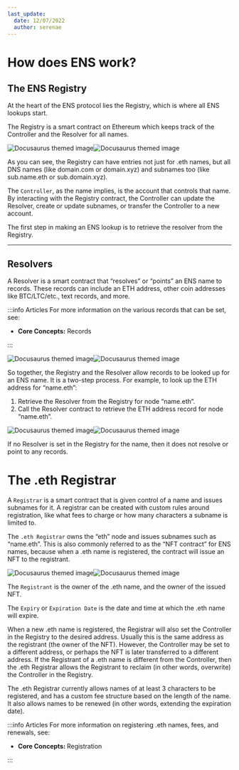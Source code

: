```yaml
---
last_update:
  date: 12/07/2022
  author: serenae
---
```



# How does ENS work?
## The ENS Registry
At the heart of the ENS protocol lies the Registry, which is where all ENS lookups start.

The Registry is a smart contract on Ethereum which keeps track of the Controller and the Resolver for all names.


![Docusaurus themed image](/img/how-ens-works-light-1.jpg#gh-light-mode-only)![Docusaurus themed image](/img/how-ens-works-dark-1.jpg#gh-dark-mode-only)

As you can see, the Registry can have entries not just for .eth names, but all DNS names (like domain.com or domain.xyz) and subnames too (like sub.name.eth or sub.domain.xyz).

The `Controller`, as the name implies, is the account that controls that name. By interacting with the Registry contract, the Controller can update the Resolver, create or update subnames, or transfer the Controller to a new account.

The first step in making an ENS lookup is to retrieve the resolver from the Registry.

-----

## Resolvers
A Resolver is a smart contract that “resolves” or “points” an ENS name to records. These records can include an ETH address, other coin addresses like BTC/LTC/etc., text records, and more. 

:::info Articles
For more information on the various records that can be set, see:
 - <Link to="/docs/core/records/"><b>Core Concepts:</b> Records</Link>
:::


![Docusaurus themed image](/img/how-ens-works-light-2.jpg#gh-light-mode-only)![Docusaurus themed image](/img/how-ens-works-dark-2.jpg#gh-dark-mode-only)

So together, the Registry and the Resolver allow records to be looked up for an ENS name. It is a two-step process. For example, to look up the ETH address for “name.eth”:

 1. Retrieve the Resolver from the Registry for node “name.eth”.
 1. Call the Resolver contract to retrieve the ETH address record for node “name.eth”.
 
![Docusaurus themed image](/img/how-ens-works-light-3.jpg#gh-light-mode-only)![Docusaurus themed image](/img/how-ens-works-dark-3.jpg#gh-dark-mode-only)

If no Resolver is set in the Registry for the name, then it does not resolve or point to any records.

# The .eth Registrar
A `Registrar` is a smart contract that is given control of a name and issues subnames for it. A registrar can be created with custom rules around registration, like what fees to charge or how many characters a subname is limited to.

The `.eth Registrar` owns the “eth” node and issues subnames such as “name.eth”. This is also commonly referred to as the “NFT contract” for ENS names, because when a .eth name is registered, the contract will issue an NFT to the registrant.

![Docusaurus themed image](/img/how-ens-works-light-4.jpg#gh-light-mode-only)![Docusaurus themed image](/img/how-ens-works-dark-4.jpg#gh-dark-mode-only)

The `Registrant` is the owner of the .eth name, and the owner of the issued NFT.

The `Expiry` or `Expiration Date` is the date and time at which the .eth name will expire.

When a new .eth name is registered, the Registrar will also set the Controller in the Registry to the desired address. Usually this is the same address as the registrant (the owner of the NFT). However, the Controller may be set to a different address, or perhaps the NFT is later transferred to a different address. If the Registrant of a .eth name is different from the Controller, then the .eth Registrar allows the Registrant to reclaim (in other words, overwrite) the Controller in the Registry.

The .eth Registrar currently allows names of at least 3 characters to be registered, and has a custom fee structure based on the length of the name. It also allows names to be renewed (in other words, extending the expiration date).

:::info Articles
For more information on registering .eth names, fees, and renewals, see:
 - <Link to="/docs/core/registration/"><b>Core Concepts: </b>Registration</Link>
:::
